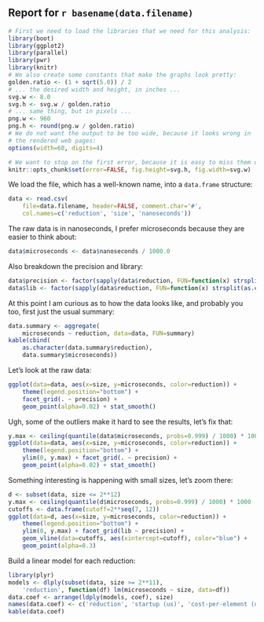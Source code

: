 ## Report for `r basename(data.filename)`


```r
# First we need to load the libraries that we need for this analysis:
library(boot)
library(ggplot2)
library(parallel)
library(pwr)
library(knitr)
# We also create some constants that make the graphs look pretty:
golden.ratio <- (1 + sqrt(5.0)) / 2
# ... the desired width and height, in inches ...
svg.w <- 8.0
svg.h <- svg.w / golden.ratio
# ... same thing, but in pixels ...
png.w <- 960
png.h <- round(png.w / golden.ratio)
# We do not want the output to be too wide, because it looks wrong in
# the rendered web pages:
options(width=60, digits=4)

# We want to stop on the first error, because it is easy to miss them otherwise
knitr::opts_chunk$set(error=FALSE, fig.height=svg.h, fig.width=svg.w)
```

We load the file, which has a well-known name, into a `data.frame`
structure:

```r
data <- read.csv(
    file=data.filename, header=FALSE, comment.char='#',
    col.names=c('reduction', 'size', 'nanoseconds'))
```

The raw data is in nanoseconds, I prefer microseconds because they are
easier to think about:

```r
data$microseconds <- data$nanoseconds / 1000.0
```

Also breakdown the precision and library:

```r
data$precision <- factor(sapply(data$reduction, FUN=function(x) strsplit(as.character(x), split=':')[[1]][[2]]))
data$lib <- factor(sapply(data$reduction, FUN=function(x) strsplit(as.character(x), split=':')[[1]][[1]]))
```

At this point I am curious as to how the data looks like, and probably
you too, first just the usual summary:

```r
data.summary <- aggregate(
    microseconds ~ reduction, data=data, FUN=summary)
kable(cbind(
    as.character(data.summary$reduction),
    data.summary$microseconds))
```

Let's look at the raw data:

```r
ggplot(data=data, aes(x=size, y=microseconds, color=reduction)) +
    theme(legend.position="bottom") +
    facet_grid(. ~ precision) +
    geom_point(alpha=0.02) + stat_smooth()
```

Ugh, some of the outliers make it hard to see the results, let's fix
that:

```r
y.max <- ceiling(quantile(data$microseconds, probs=0.999) / 1000) * 1000
ggplot(data=data, aes(x=size, y=microseconds, color=reduction)) +
    theme(legend.position="bottom") +
    ylim(0, y.max) + facet_grid(. ~ precision) +
    geom_point(alpha=0.02) + stat_smooth()
```

Something interesting is happening with small sizes, let's zoom there:

```r
d <- subset(data, size <= 2**12)
y.max <- ceiling(quantile(d$microseconds, probs=0.999) / 1000) * 1000
cutoffs <- data.frame(cutoff=2**seq(7, 12))
ggplot(data=d, aes(x=size, y=microseconds, color=reduction)) +
    theme(legend.position="bottom") +
    ylim(0, y.max) + facet_grid(lib ~ precision) +
    geom_vline(data=cutoffs, aes(xintercept=cutoff), color="blue") +
    geom_point(alpha=0.3)
```

Build a linear model for each reduction:

```r
library(plyr)
models <- dlply(subset(data, size >= 2**11),
    'reduction', function(df) lm(microseconds ~ size, data=df))
data.coef <- arrange(ldply(models, coef), size)
names(data.coef) <- c('reduction', 'startup (us)', 'cost-per-element (us)')
kable(data.coef)
```


